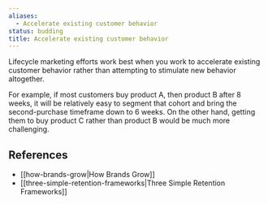 ```yaml
---
aliases:
  - Accelerate existing customer behavior
status: budding
title: Accelerate existing customer behavior
---
```

Lifecycle marketing efforts work best when you work to accelerate existing customer behavior rather than attempting to stimulate new behavior altogether.

For example, if most customers buy product A, then product B after 8 weeks, it will be relatively easy to segment that cohort and bring the second-purchase timeframe down to 6 weeks. On the other hand, getting them to buy product C rather than product B would be much more challenging.

## References

- [[how-brands-grow|How Brands Grow]]
- [[three-simple-retention-frameworks|Three Simple Retention Frameworks]]

